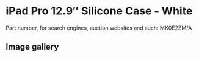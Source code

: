 
# iPad Pro 12.9″ Silicone Case - White

Part number, for search engines, auction websites and such: MK0E2ZM/A

## Image gallery

<div style={{ width: '100%', maxWidth: '768px' }}>
<GalleryComponent
    images={[
      {
        original: "/everysource/MK0E2.webp",
        thumbnail: "/everypreview/MK0E2.webp",
      },
      {
        original: "/everysource/MK0E2_AV1_GOLD.webp",
        thumbnail: "/everypreview/MK0E2_AV1_GOLD.webp",
      },
      {
        original: "/everysource/MK0E2_AV1_SILVER.webp",
        thumbnail: "/everypreview/MK0E2_AV1_SILVER.webp",
      },
      {
        original: "/everysource/MK0E2_AV1_SPACE_GRAY.webp",
        thumbnail: "/everypreview/MK0E2_AV1_SPACE_GRAY.webp",
      },
      {
        original: "/everysource/MK0E2_AV2.webp",
        thumbnail: "/everypreview/MK0E2_AV2.webp",
      },
      {
        original: "/everysource/MK0E2_AV3.webp",
        thumbnail: "/everypreview/MK0E2_AV3.webp",
      },
      {
        original: "/everysource/MK0E2_AV4.webp",
        thumbnail: "/everypreview/MK0E2_AV4.webp",
      }
    ]}
  />
</div>